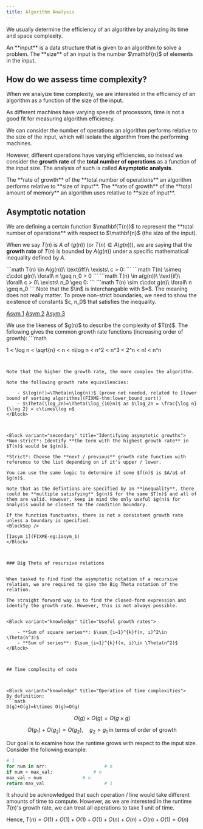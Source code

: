 ```yaml
---
title: Algorithm Analysis
---
```


We usually determine the efficiency of an algorithm by analyzing its time and space complexity.


<Block variant="primary" title="Size of input">
An **input** is a data structure that is given to an algorithm to solve a problem.
The **size** of an input is the number $\mathbf{n}$ of elements in the input.
</Block>



## How do we assess time complexity?


When we analyize time complexity, we are interested in the efficiency of an algorithm as a function of the size of the input.

As different machines have varying speeds of processors, time is not a good fit for measuring algorithm efficiency.

We can consider the number of operations an algorithm performs relative to the size of the input, which will isolate the algorithm from the performing machines.

However, different operations have varying efficiencies, so instead we consider the **growth rate** of the **total number of operations** as a function of the input size. The analysis of such is called **Asymptotic analysis**.



<Block variant="primary" title="Time complexity">
The **rate of growth** of the **total number of operations** an algorithm performs relative to **size of input**.
</Block>



<Block variant="primary" title="Space complexity">
The **rate of growth** of the **total amount of memory** an algorithm uses relative to **size of input**.
</Block>



## Asymptotic notation



<Block variant="secondary" title="Growth rate / Complexity: The basis of asymptotic notations">
We are defining a certain function $\mathbf{T(n)}$ to represent the **total number of operations** with respect to $\mathbf{n}$ (the size of the input).

When we say $T(n)$ is $A$ of $(g(n))$ (or $T(n)\in A(g(n))$), we are saying that the **growth rate** of $T(n)$ is bounded by $A(g(n))$ under a specific mathematical inequality defined by $A$.
</Block>



<Block variant="primary" title="General definition of asymptotic notations">
```math
T(n) \in A(g(n))\ \text{iff}\ \exists\ c > 0:
```
```math
T(n) \simeq c\cdot g(n)\ \forall\ n \geq n_0 > 0
```
```math
T(n) \in a(g(n))\ \text{if}\ \forall\ c > 0\ \exists\ n_0 \geq 0:
```
```math
T(n) \sim c\cdot g(n)\ \forall\ n \geq n_0
```
Note that the $\in$ is interchangable with $=$. The meaning does not really matter.
<BlockSep />
To prove non-strict boundaries, we need to show the existence of constants $c, n_0$ that satisfies the inequality.

[Asym 1](FIXME-eg:asym_1) [Asym 2](FIXME-eg:asym_2) [Asym 3](FIXME-eg:asym_3)
</Block>



<Block variant="primary" title="Definition of all asymptotic notations">











</Block>



<Block variant="knowledge" title="Growth rate functions">
We use the likeness of $g(n)$ to describe the complexity of $T(n)$. The following gives the common growth rate functions (increasing order of growth):
```math

1 < \log n < \sqrt{n} < n < n\log n < n^2 < n^3 < 2^n < n! < n^n

```


Note that the higher the growth rate, the more complex the algorithm.

Note the following growth rate equivilencies:

    - $\log(n!)=\Theta(n\log(n))$ (prove not needed, related to [lower bound of sorting algorithms](FIXME-thm:lower_bound_sort))
    - $\Theta(\log_2n)=\Theta(\log_{10}n)$ as $\log_2n = \frac{\log n}{\log 2} = c\times\log n$
</Block>



<Block variant="secondary" title="Identifying asymptotic growths">
*Non-strict*: Identify **the term with the highest growth rate** in $T(n)$ would be $g(n)$.

*Strict*: Choose the **next / previous** growth rate function with reference to the list depending on if it's upper / lower.

You can use the same logic to determine if some $f(n)$ is $A/a$ of $g(n)$.

Note that as the defintions are specified by an **inequality**, there could be **multiple satisfying** $g(n)$ for the same $T(n)$ and all of them are valid. However, keep in mind the only useful $g(n)$ for analysis would be closest to the condition boundary.

If the function functuates, there is not a consistent growth rate unless a boundary is specified.
<BlockSep />

[Iasym 1](FIXME-eg:iasym_1)
</Block>



### Big Theta of resursive relations


When tasked to find find the asymptotic notation of a recursive relation, we are required to give the Big Theta notation of the relation.

The straight forward way is to find the closed-form expression and identify the growth rate. However, this is not always possible.


<Block variant="knowledge" title="Useful growth rates">

    - **Sum of square series**: $\sum_{i=1}^{k}f(n, i)^2\in \Theta(n^3)$
    - **Sum of series**: $\sum_{i=1}^{k}f(n, i)\in \Theta(n^2)$
</Block>



## Time complexity of code



<Block variant="knowledge" title="Operation of time complexities">
By definition:
```math
O(g)+O(g)=k\times O(g)=O(g)
```
```math
O(g)\times O(g)=O(g\times g)
```
```math
O(g_1)+O(g_2)=O(g_2),\quad g_2 > g_1\text{ in terms of order of growth}
```
</Block>


Our goal is to examine how the runtime grows with respect to the input size. Consider the following example:

```python
# 1
for num in arr:                     # n
if num > max_val:               # n
max_val = num               # n
return max_val                      # 1
```

It should be acknowledged that each operation / line would take different amounts of time to compute. However, as we are interested in the runtime $T(n)$'s growth rate, we can treat all operations to take $1$ unit of time.

Hence, $T(n)=O(1)+O(1)+O(1)+O(1)+O(n)+O(n)+O(n)+O(1)=O(n)$


<Block variant="secondary" title="Typical growth rates and common occurance">














</Block>